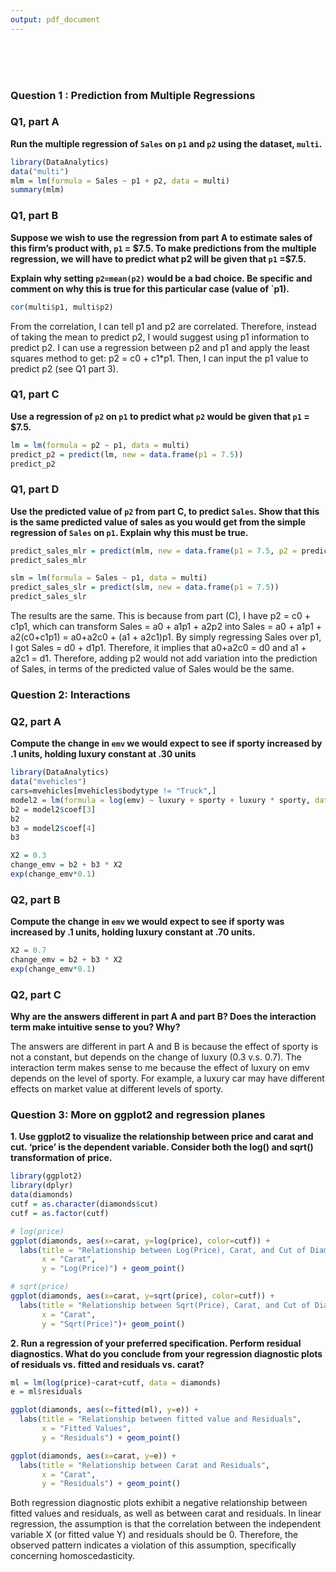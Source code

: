 ```yaml
---
output: pdf_document
---
```



\textbf{Homework 3}           
\textbf{MSBA 400: Statistical Foundations for Data Analytics}   
\textbf{Guangying Pan}        
\bigskip

### Question 1 : Prediction from Multiple Regressions
### Q1, part A
**Run the multiple regression of `Sales` on `p1` and `p2` using the dataset, `multi`.**

```r
library(DataAnalytics)
data("multi")
mlm = lm(formula = Sales ~ p1 + p2, data = multi)
summary(mlm)
```
### Q1, part B
**Suppose we wish to use the regression from part A to estimate sales of this firm's product with, `p1` = $7.5.  To make predictions from the multiple regression, we will have to predict what p2 will be given that `p1` =$7.5.**    

**Explain why setting `p2=mean(p2)` would be a bad choice. Be specific and comment on why this is true for this particular case (value of `p1).**

```r
cor(multi$p1, multi$p2)
```

From the correlation, I can tell p1 and p2 are correlated. Therefore, instead of taking the mean to predict p2, I would suggest using p1 information to predict p2. I can use a regression between p2 and p1 and apply the least squares method to get: p2 = c0 + c1*p1. Then, I can input the p1 value to predict p2 (see Q1 part 3). 

### Q1, part C
**Use a regression of `p2` on `p1` to predict what `p2` would be given that `p1` = $7.5.**

```r
lm = lm(formula = p2 ~ p1, data = multi)
predict_p2 = predict(lm, new = data.frame(p1 = 7.5))
predict_p2
```

### Q1, part D
**Use the predicted value of `p2` from part C, to predict `Sales`.  Show that this is the same predicted value of sales as you would get from the simple regression of `Sales` on `p1`.  Explain why this must be true.**

```r
predict_sales_mlr = predict(mlm, new = data.frame(p1 = 7.5, p2 = predict_p2))
predict_sales_mlr

slm = lm(formula = Sales ~ p1, data = multi)
predict_sales_slr = predict(slm, new = data.frame(p1 = 7.5))
predict_sales_slr
```
The results are the same. This is because from part (C), I have p2 = c0 + c1p1, which can transform Sales = a0 + a1p1 + a2p2 into Sales = a0 + a1p1 + a2(c0+c1p1) = a0+a2c0 + (a1 + a2c1)p1. By simply regressing Sales over p1, I got Sales = d0 + d1p1. Therefore, it implies that a0+a2c0 = d0 and a1 + a2c1 = d1. Therefore, adding p2 would not add variation into the prediction of Sales, in terms of the predicted value of Sales would be the same.

### Question 2: Interactions
### Q2, part A
**Compute the change in `emv` we would expect to see if sporty increased by .1 units, holding luxury constant at .30 units**
```r
library(DataAnalytics)
data("mvehicles")
cars=mvehicles[mvehicles$bodytype != "Truck",]
model2 = lm(formula = log(emv) ~ luxury + sporty + luxury * sporty, data = cars)
b2 = model2$coef[3]
b2
b3 = model2$coef[4]
b3
```
```r
X2 = 0.3
change_emv = b2 + b3 * X2
exp(change_emv*0.1)
```

### Q2, part B
**Compute the change in `emv` we would expect to see if sporty was increased by .1 units, holding luxury constant at .70 units.**

```r
X2 = 0.7
change_emv = b2 + b3 * X2
exp(change_emv*0.1)
```

### Q2, part C
**Why are the answers different in part A and part B?  Does the interaction term make intuitive sense to you? Why?**

The answers are different in part A and B is because the effect of sporty is not a constant, but depends on the change of luxury (0.3 v.s. 0.7). The interaction term makes sense to me because the effect of luxury on emv depends on the level of sporty. For example, a luxury car may have different effects on market value at different levels of sporty.

### Question 3: More on ggplot2 and regression planes
**1. Use ggplot2 to visualize the relationship between price and carat and cut. 'price' is the dependent variable. Consider both the log() and sqrt() transformation of price. **
```r
library(ggplot2)
library(dplyr)
data(diamonds)
cutf = as.character(diamonds$cut)
cutf = as.factor(cutf)

# log(price)
ggplot(diamonds, aes(x=carat, y=log(price), color=cutf)) + 
  labs(title = "Relationship between Log(Price), Carat, and Cut of Diamonds",
       x = "Carat",
       y = "Log(Price)") + geom_point()

# sqrt(price)
ggplot(diamonds, aes(x=carat, y=sqrt(price), color=cutf)) + 
  labs(title = "Relationship between Sqrt(Price), Carat, and Cut of Diamonds",
       x = "Carat",
       y = "Sqrt(Price)")+ geom_point()
```
**2. Run a regression of your preferred specification.  Perform residual diagnostics. What do you conclude from your regression diagnostic plots of residuals vs. fitted and residuals vs. carat? **

```r
ml = lm(log(price)~carat+cutf, data = diamonds)
e = ml$residuals

ggplot(diamonds, aes(x=fitted(ml), y=e)) + 
  labs(title = "Relationship between fitted value and Residuals",
       x = "Fitted Values",
       y = "Residuals") + geom_point()

ggplot(diamonds, aes(x=carat, y=e)) + 
  labs(title = "Relationship between Carat and Residuals",
       x = "Carat",
       y = "Residuals") + geom_point()

```
Both regression diagnostic plots exhibit a negative relationship between fitted values and residuals, as well as between carat and residuals. In linear regression, the assumption is that the correlation between the independent variable X (or fitted value Y) and residuals should be 0. Therefore, the observed pattern indicates a violation of this assumption, specifically concerning homoscedasticity.













